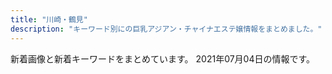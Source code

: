 ```yaml
---
title: "川崎・鶴見"
description: "キーワード別にの巨乳アジアン・チャイナエステ嬢情報をまとめました。"
---
```


新着画像と新着キーワードをまとめています。
2021年07月04日の情報です。

<DmmAffiliateIns />
<KeywordTable
  shops={
    [
    {
        "keywords": {},
        "station": "JR\u9db4\u898b\u99c5\u6771\u53e3",
        "url": "http://good.abnavi.info/",
        "img_links": [],
        "name": "GooD"
    },
    {
        "img_links": [
            "http://deli-esthe.jpn.mn/images/room1.jpg",
            "http://deli-esthe.jpn.mn/photos/sites/66/2020/06/2020062113130967.jpg",
            "http://deli-esthe.jpn.mn/images/room4.png",
            "http://deli-esthe.jpn.mn/images/room2.jpg",
            "http://deli-esthe.jpn.mn/images/sp_tit_therapist.png",
            "http://deli-esthe.jpn.mn/images/sp_tit_new.png",
            "http://deli-esthe.jpn.mn/images/tit_staff01.png",
            "http://deli-esthe.jpn.mn/images/sp_top.jpg",
            "http://deli-esthe.jpn.mn/images/tit_therapist.png",
            "http://deli-esthe.jpn.mn/images/img_tel.png",
            "http://deli-esthe.jpn.mn/photos/sites/66/2021/05/2021052910533749.jpg",
            "http://deli-esthe.jpn.mn/images/tit_staff02.png",
            "http://deli-esthe.jpn.mn/images/room3.jpg",
            "http://deli-esthe.jpn.mn/photos/sites/66/2021/05/2021052910430711.jpg",
            "http://deli-esthe.jpn.mn/images/sp_tit_staff01.png",
            "http://deli-esthe.jpn.mn/photos/sites/66/2021/05/2021052910430612.jpg",
            "http://deli-esthe.jpn.mn/photos/sites/66/2021/05/2021052910482710.jpg",
            "http://deli-esthe.jpn.mn/images/card.jpg",
            "http://deli-esthe.jpn.mn/images/sp_tit_staff02.png",
            "http://deli-esthe.jpn.mn/images/top.jpg",
            "http://deli-esthe.jpn.mn/images/maining.jpg",
            "http://deli-esthe.jpn.mn/photos/sites/66/2021/05/2021052910442895.jpg",
            "http://deli-esthe.jpn.mn/images/tit_new.png"
        ],
        "name": "\u307c\u304f\u306e\u30c7\u30ea\u30a8\u30b9\u30c6",
        "keywords": {
            "E": 4,
            "D": 30,
            "86": 12,
            "87": 22
        },
        "url": "http://deli-esthe.jpn.mn/",
        "station": "JR\u5ddd\u5d0e\u99c5\u6771\u53e3"
    },
    {
        "name": "\u6708\u4e0b\u7f8e\u4eba",
        "img_links": [
            "https://moon-beauty.jp/images/costume/nursegirl01.png",
            "https://moon-beauty.jp/wp/wp-content/uploads/2017/11/1.png",
            "https://moon-beauty.jp/wp/wp-content/uploads/2017/12/3addf91ad6b786b4c3fd2e4322dc1181.jpg",
            "https://moon-beauty.jp/wp/wp-content/uploads/2019/09/1910campaign01-700x327.png",
            "https://moon-beauty.jp/wp/wp-content/uploads/2018/09/mb_front4.png",
            "https://moon-beauty.jp/wp/wp-content/uploads/2020/06/202006campaign-700x327.png",
            "https://moon-beauty.jp/wp/wp-content/uploads/2020/09/rika_info.png",
            "https://moon-beauty.jp/images/staff/izumi23_01.png",
            "https://moon-beauty.jp/images/staff/emi24_2.png",
            "https://moon-beauty.jp/wp/wp-content/uploads/2017/11/mb_shower.png",
            "https://moon-beauty.jp/wp/wp-content/uploads/2020/02/2002sp_campaign-700x327.png",
            "https://moon-beauty.jp/wp/wp-content/uploads/2017/11/484697b90c0612750e1d8c7c971a16f8.jpg",
            "https://moon-beauty.jp/wp/wp-content/uploads/2017/11/play.png",
            "https://moon-beauty.jp/wp/wp-content/uploads/2019/07/1907campaign02-700x327.png",
            "https://moon-beauty.jp/images/costume/cabinattendant02.png",
            "https://moon-beauty.jp/images/staff/hikari23_01.png",
            "https://moon-beauty.jp/wp/wp-content/uploads/2017/12/3addf91ad6b786b4c3fd2e4322dc1181-700x1246.jpg",
            "https://moon-beauty.jp/wp/wp-content/uploads/2019/09/cosplay01.png",
            "https://moon-beauty.jp/wp/wp-content/uploads/2017/11/top01-1-700x459.png",
            "https://moon-beauty.jp/wp/wp-content/uploads/2017/11/top02.png",
            "https://moon-beauty.jp/images/costume/cheergirl02.png",
            "https://moon-beauty.jp/wp/wp-content/uploads/2019/07/1907campaign01-700x327.png",
            "https://moon-beauty.jp/wp/wp-content/uploads/2019/12/xmas2019_2.jpg",
            "https://moon-beauty.jp/wp/wp-content/uploads/2017/11/mb_front.png",
            "https://moon-beauty.jp/wp/wp-content/uploads/2017/11/6a08b9c7e55a068553569af35285dd93-700x1244.jpg",
            "https://moon-beauty.jp/wp/wp-content/uploads/2017/11/3.png",
            "https://moon-beauty.jp/images/staff/ran23_01.png",
            "https://moon-beauty.jp/images/staff/mirai23.png",
            "https://moon-beauty.jp/wp/wp-content/uploads/2019/07/1907campaign01.png",
            "https://moon-beauty.jp/images/costume/cheergirl01.png",
            "https://moon-beauty.jp/images/staff/staff.png",
            "https://moon-beauty.jp/wp/wp-content/uploads/2017/11/6.png",
            "https://moon-beauty.jp/wp/wp-content/uploads/2021/03/202103_100_campaign2.png",
            "https://moon-beauty.jp/wp/wp-content/uploads/2017/12/7e6728877b7be3eba7dacfced12e3481.jpg",
            "https://moon-beauty.jp/wp/wp-content/uploads/2017/11/27e7586ba3689c74b6428ec7dbfe02a6-700x1244.jpg",
            "https://moon-beauty.jp/wp/wp-content/uploads/2019/11/1911campaign01-700x327.png",
            "https://moon-beauty.jp/images/costume/sailorgirl02.png",
            "https://moon-beauty.jp/wp/wp-content/uploads/2017/11/9ac2dcf4d411d36df940a44359d1e597.jpg",
            "https://moon-beauty.jp/wp/wp-content/uploads/2019/07/1907campaign02.png",
            "https://moon-beauty.jp/images/staff/hikari23_02.png",
            "https://moon-beauty.jp/wp/wp-content/uploads/2017/11/6a08b9c7e55a068553569af35285dd93.jpg",
            "https://moon-beauty.jp/wp/wp-content/uploads/2020/06/202006campaign.png",
            "https://moon-beauty.jp/wp/wp-content/uploads/2021/05/estama_log.png",
            "https://moon-beauty.jp/wp/wp-content/uploads/2018/09/mb_road02.png",
            "https://moon-beauty.jp/images/staff/nana25_01.png",
            "https://moon-beauty.jp/images/costume/nursegirl002.png",
            "https://moon-beauty.jp/wp/wp-content/uploads/2019/11/1911campaign01.png",
            "https://moon-beauty.jp/wp/wp-content/uploads/2017/12/3985d5f04f99b7c5a1b4662bcc831575.jpg",
            "https://moon-beauty.jp/images/campaign2017.jpg",
            "https://moon-beauty.jp/wp/wp-content/uploads/2017/12/1d7d7d3df21218cb91cce28ca987dca8.jpg",
            "https://moon-beauty.jp/wp/wp-content/uploads/2017/11/top01-1.png",
            "https://moon-beauty.jp/wp/wp-content/uploads/2017/12/dde33c6f84f42b29abc164fed911749d.jpg",
            "https://moon-beauty.jp/wp/wp-content/uploads/2020/09/costume.png",
            "https://moon-beauty.jp/wp/wp-content/uploads/2017/11/top03.png",
            "https://moon-beauty.jp/images/staff/emi24_1.png",
            "https://moon-beauty.jp/images/costume/sailorgirl01.png",
            "https://moon-beauty.jp/images/staff/rika22_01.png",
            "https://moon-beauty.jp/wp/wp-content/uploads/2020/01/2002campaign-700x327.png",
            "https://moon-beauty.jp/wp/wp-content/uploads/2019/12/xmas2019.jpg",
            "https://moon-beauty.jp/images/costume/cabinattendant01.png",
            "https://moon-beauty.jp/wp/wp-content/uploads/2017/11/4.png",
            "https://moon-beauty.jp/wp/wp-content/uploads/2017/11/campaign1711-700x327.jpg",
            "https://moon-beauty.jp/wp/wp-content/uploads/2020/09/mirai_info.png",
            "https://moon-beauty.jp/wp/wp-content/uploads/2017/12/dde33c6f84f42b29abc164fed911749d-700x1246.jpg",
            "https://moon-beauty.jp/wp/wp-content/uploads/2017/11/27e7586ba3689c74b6428ec7dbfe02a6.jpg",
            "https://moon-beauty.jp/wp/wp-content/uploads/2017/11/5.png",
            "https://moon-beauty.jp/wp/wp-content/uploads/2019/12/xmas2019_2-700x327.jpg",
            "https://moon-beauty.jp/wp/wp-content/uploads/2020/09/nana_info.png",
            "https://moon-beauty.jp/images/staff/momoka22_01.png",
            "https://moon-beauty.jp/images/staff/nana25_02.png",
            "https://moon-beauty.jp/wp/wp-content/uploads/2017/12/1d7d7d3df21218cb91cce28ca987dca8-700x1246.jpg",
            "https://moon-beauty.jp/wp/wp-content/uploads/2019/09/cosplay02.png",
            "https://moon-beauty.jp/wp/wp-content/uploads/2017/12/11e78c1189d1307c1c0528ca01cf193e.jpg",
            "https://moon-beauty.jp/wp/wp-content/uploads/2019/09/1910campaign02-700x327.png",
            "https://moon-beauty.jp/images/staff/rika22_02.png",
            "https://moon-beauty.jp/wp/wp-content/uploads/2017/11/mb_interior01.png",
            "https://moon-beauty.jp/images/staff/eri21_01.png",
            "https://moon-beauty.jp/wp/wp-content/uploads/2017/11/mb_front2.png"
        ],
        "keywords": {
            "C": 28,
            "85": 14,
            "87": 14,
            "D": 35,
            "\u30bb\u30af\u30b7\u30fc": 3,
            "88": 14,
            "89": 7,
            "86": 14
        },
        "url": "https://moon-beauty.jp/",
        "station": "JR\u9db4\u898b\u99c5\u6771\u53e3"
    },
    {
        "keywords": {
            "E": 2,
            "C": 16,
            "D": 4
        },
        "name": "Smile",
        "station": "\u4eac\u6025\u9db4\u898b\u99c5\u6771\u53e3",
        "url": "http://tsurumi-est.xyz/",
        "img_links": [
            "http://tsurumi-est.xyz/images/top.jpg",
            "http://tsurumi-est.xyz/images/int2.jpg",
            "http://tsurumi-est.xyz/images/g2.jpg",
            "http://tsurumi-est.xyz/images/s_staff1.png",
            "http://tsurumi-est.xyz/images/flash2.jpg",
            "http://tsurumi-est.xyz/images/g5.jpg",
            "http://tsurumi-est.xyz/images/g0.jpg",
            "http://momipara.jp/img/link/momi88.jpg",
            "http://cdn.dino-es.com/images/logo/88x31NewDinoEs.png",
            "http://tsurumi-est.xyz/images/flash.jpg",
            "http://tsurumi-est.xyz/images/g3.jpg",
            "http://tsurumi-est.xyz/g0.jpg",
            "http://tsurumi-est.xyz/g2.jpg",
            "http://tsurumi-est.xyz/images/s_staff.png",
            "http://tsurumi-est.xyz/images/mens-esthe1.png",
            "http://tsurumi-est.xyz/images/int1.jpg",
            "http://tsurumi-est.xyz/images/mobile.png",
            "http://tsurumi-est.xyz/g3.jpg",
            "http://tsurumi-est.xyz/images/g1.jpg",
            "http://tsurumi-est.xyz/g1.jpg"
        ]
    },
    {
        "station": "\u4eac\u6025\u9db4\u898b\u99c5\u6771\u53e3",
        "keywords": {
            "85": 57,
            "86": 76,
            "C": 76,
            "D": 188,
            "88": 17,
            "82": 19,
            "87": 133,
            "83": 19,
            "E": 19
        },
        "url": "http://baburin.iest.info/",
        "name": "\u30d0\u30d6\u308a\u3093\u5a18",
        "img_links": [
            "http://baburin.iest.info/photos/sites/2/2019/06/2019062312555740.jpg",
            "http://baburin.iest.info/images/acc.jpg",
            "http://baburin.iest.info/photos/sites/2/2018/09/2018091006542340.jpg",
            "http://baburin.iest.info/images/s_pick.jpg",
            "http://baburin.iest.info/photos/sites/2/2019/12/2019121012234134.jpg",
            "http://baburin.iest.info/images/s_info.jpg",
            "http://baburin.iest.info/images/acc1.jpg",
            "http://baburin.iest.info/photos/sites/2/2018/07/2018072409124390.jpg",
            "http://baburin.iest.info/images/mibile.jpg",
            "http://baburin.iest.info/photos/sites/2/2018/03/1.jpg",
            "http://baburin.iest.info/images/s_staff.jpg",
            "http://baburin.iest.info/images/staff0.jpg",
            "http://baburin.iest.info/photos/sites/2/2018/06/2018062508384319.jpg",
            "http://baburin.iest.info/images/s_face.jpg",
            "http://baburin.iest.info/photos/sites/2/2019/12/2019121112381870.jpg",
            "http://baburin.iest.info/photos/sites/2/2020/10/2020100615314175.jpg",
            "http://baburin.iest.info/photos/sites/2/2018/10/2018103017042054.jpg",
            "http://baburin.iest.info/photos/sites/2/2019/12/2019121012271150.jpg",
            "http://baburin.iest.info/images/s_news.jpg",
            "http://baburin.iest.info/photos/sites/2/2020/02/2020021216314936.jpg",
            "http://baburin.iest.info/images/top.png",
            "http://baburin.iest.info/photos/sites/2/2020/02/2020020617495273.jpg",
            "http://baburin.iest.info/photos/sites/2/2019/12/2019121012290043.jpg",
            "http://baburin.iest.info/photos/sites/2/2018/06/2018063004421199.jpg",
            "http://baburin.iest.info/photos/sites/2/2018/11/2018112214225177.jpg",
            "http://baburin.iest.info/photos/sites/2/2018/12/2018120114132410.jpg"
        ]
    },
    {
        "url": "http://relax-aroma.xyz/",
        "name": "Yumi\u9999 -\u30e6\u30df\u30ab-",
        "keywords": {
            "C": 2,
            "D": 8
        },
        "station": "JR\u9db4\u898b\u99c5\u6771\u53e3",
        "img_links": [
            "http://relax-aroma.xyz/images/sw_home.png",
            "http://relax-aroma.xyz/images/mainvisual_01.jpg",
            "http://relax-aroma.xyz/images/head_therapist.jpg",
            "http://relax-aroma.xyz/images/con02.jpg",
            "http://relax-aroma.xyz/images/trigger.jpg",
            "http://relax-aroma.xyz/images/icon_new.png",
            "http://relax-aroma.xyz/images/mainvisual_01_s.jpg",
            "http://relax-aroma.xyz/images/cg06.jpg",
            "http://relax-aroma.xyz/images/cg03.jpg",
            "http://relax-aroma.xyz/images/head_interior.jpg",
            "http://relax-aroma.xyz/images/con01.jpg",
            "http://relax-aroma.xyz/images/cg01.jpg",
            "http://relax-aroma.xyz/images/cg05.jpg",
            "http://relax-aroma.xyz/images/con03.jpg",
            "http://relax-aroma.xyz/images/sw_tel.png",
            "http://relax-aroma.xyz/images/cg02.jpg"
        ]
    },
    {
        "keywords": {
            "D": 8,
            "87": 2,
            "86": 6,
            "85": 2,
            "E": 2,
            "C": 13
        },
        "img_links": [
            "https://tanoshii.xyz.mn/photos/sites/44/2021/04/2021042710162393.jpg",
            "https://tanoshii.xyz.mn/images/s_link.png",
            "https://tanoshii.xyz.mn/images/top.png",
            "https://tanoshii.xyz.mn/images/news.jpg",
            "https://tanoshii.xyz.mn/images/ntop.png",
            "https://tanoshii.xyz.mn/photos/sites/44/2021/05/2021052503320637.jpg",
            "https://tanoshii.xyz.mn/photos/sites/44/2021/04/2021042710173888.jpg",
            "https://tanoshii.xyz.mn/photos/sites/44/2021/04/2021042710162415.jpg",
            "https://tanoshii.xyz.mn/photos/sites/44/2021/04/2021042710162377.jpg",
            "https://tanoshii.xyz.mn/images/s_staff.png",
            "https://tanoshii.xyz.mn/images/mobile.jpg"
        ],
        "station": "JR\u77e2\u5411\u99c5\u897f\u53e3",
        "url": "https://tanoshii.xyz.mn/",
        "name": "\u697d\u3057\u3044"
    },
    {
        "station": "JR\u9db4\u898b\u99c5\u897f\u53e3",
        "keywords": {
            "86": 8,
            "92": 8,
            "87": 10,
            "89": 6,
            "93": 8,
            "88": 8,
            "D": 24,
            "C": 8,
            "E": 8
        },
        "url": "http://tsurumisakura.este88.com/",
        "img_links": [
            "http://tsurumisakura.este88.com/images/m6.jpg",
            "http://tsurumisakura.este88.com/files/miho1.jpg",
            "http://tsurumisakura.este88.com/images/info.png",
            "http://tsurumisakura.este88.com/files/miyuki1.jpg",
            "http://tsurumisakura.este88.com/images/slider-img001.jpg",
            "http://tsurumisakura.este88.com/images/slider-img002.jpg",
            "http://tsurumisakura.este88.com/files/sayuri1.jpg",
            "http://tsurumisakura.este88.com/files/minami1.jpg",
            "http://tsurumisakura.este88.com/images/m1.jpg",
            "http://tsurumisakura.este88.com/images/m2.jpg",
            "http://tsurumisakura.este88.com/images/b-online.png",
            "http://tsurumisakura.este88.com/images/m3.jpg",
            "http://tsurumisakura.este88.com/images/b-tel.png",
            "http://tsurumisakura.este88.com/images/tel2.png",
            "http://tsurumisakura.este88.com/files/004.jpg",
            "http://tsurumisakura.este88.com/files/hitomi1.jpg",
            "http://tsurumisakura.este88.com/images/m4.jpg"
        ],
        "name": "\u3055\u304f\u3089"
    },
    {
        "station": "JR\u5ddd\u5d0e\u99c5\u6771\u53e3",
        "keywords": {},
        "img_links": [
            "http://www.iyasi-massage.com/images/staff_one/staff_one_01.jpg",
            "http://www.iyasi-massage.com/images/staff/sta_06.jpg",
            "http://www.iyasi-massage.com/images/staff_image/staff_d02.jpg",
            "http://www.iyasi-massage.com/images/top/top_05.jpg",
            "http://www.iyasi-massage.com/images/top/top_02.jpg",
            "http://www.iyasi-massage.com/images/gallery/gallery_103.jpg",
            "http://www.iyasi-massage.com/images/staff_one/staff_one_04.jpg",
            "http://www.iyasi-massage.com/images/staff_one/staff_one_08.png",
            "http://www.iyasi-massage.com/images/staff/sta_07.jpg",
            "http://www.iyasi-massage.com/images/gallery/gallery_01.jpg",
            "http://www.iyasi-massage.com/images/staff/sta_08.jpg",
            "http://www.iyasi-massage.com/images/gallery/gallery_401.jpg",
            "http://www.iyasi-massage.com/images/staff_image/staff_d04.jpg",
            "http://www.iyasi-massage.com/images/system/syatem_301.jpg",
            "http://www.iyasi-massage.com/images/home/index_03.jpg",
            "http://www.iyasi-massage.com/images/gallery/gallery_104.jpg",
            "http://www.iyasi-massage.com/images/staff_image/staff_d03.jpg",
            "http://www.iyasi-massage.com/images/home/index_04.jpg",
            "http://www.iyasi-massage.com/images/staff/sta_0z9.jpg",
            "http://www.iyasi-massage.com/images/top/top_06.jpg",
            "http://www.iyasi-massage.com/images/staff/sta_0z10.jpg",
            "http://www.iyasi-massage.com/images/staff_one/staff_one_07.png",
            "http://www.iyasi-massage.com/images/home/top_qp.jpg",
            "http://www.iyasi-massage.com/images/staff_one/staff_one_03.jpg",
            "http://www.iyasi-massage.com/images/home/index_tel.jpg",
            "http://www.iyasi-massage.com/images/staff/sta_03.jpg",
            "http://www.iyasi-massage.com/images/top/top_08.png",
            "http://www.iyasi-massage.com/images/top/top_01.jpg",
            "http://www.iyasi-massage.com/images/staff_one/staff_one_top.jpg",
            "http://www.iyasi-massage.com/images/staff_image/staff_d01.jpg",
            "http://www.iyasi-massage.com/images/staff/sta_0z2.jpg",
            "http://www.iyasi-massage.com/images/staff/sta_01.jpg",
            "http://www.iyasi-massage.com/images/staff_image/staff_d05.jpg",
            "http://www.iyasi-massage.com/images/gallery/gallery_403.jpg",
            "http://www.iyasi-massage.com/images/staff_image/staff_d06.jpg",
            "http://www.iyasi-massage.com/images/system/syatem_302.jpg",
            "http://www.iyasi-massage.com/images/staff/sta_0z12.jpg",
            "http://www.iyasi-massage.com/images/top/top_03.jpg",
            "http://www.iyasi-massage.com/images/gallery/gallery_404.jpg",
            "http://www.iyasi-massage.com/images/top/top_04.jpg",
            "http://www.iyasi-massage.com/images/staff/sta_04.jpg",
            "http://www.iyasi-massage.com/images/staff/sta_0z6.jpg",
            "http://www.iyasi-massage.com/images/staff/sta_010.jpg",
            "http://www.iyasi-massage.com/images/gallery/gallery_101.jpg",
            "http://www.iyasi-massage.com/images/staff_one/staff_one_02.jpg",
            "http://www.iyasi-massage.com/images/staff/staff_top.jpg",
            "http://www.iyasi-massage.com/images/gallery/gallery_top.jpg",
            "http://www.iyasi-massage.com/images/staff/sta_023.jpg",
            "http://www.iyasi-massage.com/images/staff_one/staff_one_05.jpg",
            "http://www.iyasi-massage.com/images/staff/sta_0z8.jpg",
            "http://www.iyasi-massage.com/images/staff/sta_021.jpg",
            "http://www.iyasi-massage.com/images/gallery/gallery_102.jpg",
            "http://www.iyasi-massage.com/images/gallery/gallery_402.jpg",
            "http://www.iyasi-massage.com/images/home/index_page_top.jpg",
            "http://www.iyasi-massage.com/images/home/QR.png",
            "http://www.iyasi-massage.com/images/home/index_qup.jpg",
            "http://www.iyasi-massage.com/images/system/syatem_303.jpg"
        ],
        "url": "http://www.iyasi-massage.com/",
        "name": "\u6843\u6e90\u90f7"
    },
    {
        "url": "http://iyashi-kaze.oks.bz/",
        "keywords": {},
        "name": "\u7652\u3057\u98a8\uff5e\u3044\u3084\u3057\u304b\u305c\uff5e",
        "station": "JR\u5ddd\u5d0e\u99c5\u6771\u53e3",
        "img_links": []
    },
    {
        "name": "\u5929\u4f7f\u306e\u604b",
        "station": "JR\u9db4\u898b\u99c5\u897f\u53e3",
        "url": "http://h-yousei.xyz/",
        "keywords": {
            "C": 7
        },
        "img_links": [
            "http://h-yousei.xyz/images/tit-new.png",
            "http://h-yousei.xyz/images/g3.jpg",
            "http://h-yousei.xyz/images/top1.jpg",
            "http://h-yousei.xyz/images/top.png",
            "http://h-yousei.xyz/images/r1.jpg",
            "http://h-yousei.xyz/images/b1.jpg",
            "http://h-yousei.xyz/images/g2.jpg",
            "http://h-yousei.xyz/images/r4.jpg",
            "http://h-yousei.xyz/images/mobile.png",
            "http://h-yousei.xyz/images/tite-staff.png",
            "http://h-yousei.xyz/images/r2.jpg",
            "http://h-yousei.xyz/images/g1.jpg",
            "http://h-yousei.xyz/images/r3.jpg",
            "http://h-yousei.xyz/images/b2.jpg",
            "http://h-yousei.xyz/images/g0.jpg",
            "http://h-yousei.xyz/images/tite_staff.png",
            "http://h-yousei.xyz/images/tit-newface.png"
        ]
    },
    {
        "url": "http://es-china.info/",
        "station": "JR\u5ddd\u5d0e\u99c5\u6771\u53e3",
        "img_links": [
            "http://es-china.info/images/s_pickup.png",
            "http://es-china.info/images/s_staff.png",
            "http://es-china.info/staff/emi2.jpg",
            "http://es-china.info/staff/ran2.jpg",
            "http://es-china.info/staff/sayuri2.jpg",
            "http://es-china.info/staff/sayuri1.jpg",
            "http://es-china.info/images/mobile.jpg",
            "http://es-china.info/images/s_newface.png",
            "http://es-china.info/staff/ai1.jpg",
            "http://es-china.info/images/room2.jpg",
            "http://es-china.info/images/r3.jpg",
            "http://es-china.info/images/room1.jpg",
            "http://es-china.info/staff/risa1.jpg",
            "http://es-china.info/images/no1.png",
            "http://es-china.info/staff/sasa1.jpg",
            "http://es-china.info/images/room3.jpg",
            "http://es-china.info/images/line.png",
            "http://es-china.info/images/room4.jpg",
            "http://es-china.info/staff/sayuri3.jpg",
            "http://es-china.info/images/s_zysx.png",
            "http://es-china.info/images/s_ranking.png",
            "http://es-china.info/staff/risa2.jpg",
            "http://es-china.info/images/s_news.png",
            "http://es-china.info/staff/ran1.jpg",
            "http://es-china.info/staff/sasa2.jpg",
            "http://es-china.info/staff/ai2.jpg",
            "http://es-china.info/staff/emi1.jpg"
        ],
        "name": "\u7652\u5065\u697d",
        "keywords": {
            "C": 13
        }
    },
    {
        "keywords": {
            "\u80f8": 2,
            "\u30bb\u30af\u30b7\u30fc": 2,
            "G": 4
        },
        "url": "http://www.fukuen.in/",
        "img_links": [
            "http://www.fukuen.in/img/girl/list/slist48970948df1b5f673ddccf8bdc1c27ca3.jpg",
            "http://www.fukuen.in/img/material/akasuri6rev1.jpg",
            "http://www.fukuen.in/img/girl/extra/riri_20210607_2.jpg",
            "http://www.fukuen.in/img/girl/main/smain736910286ab0a44682bfc6f093f287b998.jpg",
            "http://www.fukuen.in/img/material/sentai6rev1.jpg",
            "http://www.fukuen.in/img/girl/main/smain115a604c7246ee7ef21ea1371bf0f8ae541.jpg",
            "http://www.fukuen.in/img/girl/list/swest8fbaefba79306aed7d52f3369481c4f79.jpg",
            "http://www.fukuen.in/img/material/akasuri3.jpg",
            "http://www.fukuen.in/img/girl/main/smain711ab20435a050b6117e25de016c851a5e.jpg",
            "http://www.fukuen.in/img/girl/main/smain8415e8cbb1c49eb7c8caa026cbfa4e5e53.jpg",
            "http://www.fukuen.in/img/girl/list/slist1154c6465b3e80f1950af663ae9de86840.jpg",
            "http://www.fukuen.in/img/material/akasuri4.jpg",
            "http://www.fukuen.in/img/girl/main/smain513f8bf8e4517330b71f7b182328a05400.jpg",
            "http://www.fukuen.in/img/girl/main/smain1739a0bb7126fb76055ba03269b5d845204.jpg",
            "http://www.fukuen.in/img/girl/main/smain141e48573960397dac752f153b86f52127e.jpg",
            "http://www.fukuen.in/img/girl/list/swest1768dbbfdf9b8041399246bb7ae21124f0.jpg",
            "http://www.fukuen.in/img/girl/extra/riri_20210607_1.jpg",
            "http://www.fukuen.in/img/girl/main/smain52fb1c032274e28d599eed619e1bedc3e4.jpg",
            "http://www.fukuen.in/img/girl/main/smain14440463708cafed5ed2857e0fb652102bb.jpg",
            "http://www.fukuen.in/img/girl/extra/risa_20200923_2.jpg",
            "http://www.fukuen.in/img/girl/list/slist13198a095a589d6e99c04b29b48a066f60.jpg",
            "http://www.fukuen.in/img/material/akasuri2rev1.jpg",
            "http://www.fukuen.in/img/girl/list/slist1768dbbfdf9b8041399246bb7ae21124f0.jpg",
            "http://www.fukuen.in/img/girl/list/swest5751a73c1d67d106b755f2a10f214b1fb.jpg",
            "http://www.fukuen.in/img/girl/list/slist162e6c2df06bb88ecc8206bde612ab9625.jpg",
            "http://www.fukuen.in/img/girl/main/smain23a5f5188f9c41ddb221fc0bead2a8556b.jpg",
            "http://www.fukuen.in/img/girl/main/smain135ec1dcb677e5be350bb150449f6c30de9.jpg",
            "http://www.fukuen.in/img/girl/extra/ai_20200914_4.jpg",
            "http://www.fukuen.in/img/camp/20210501.png",
            "http://www.fukuen.in/img/girl/extra/yuki_20210310_2.jpg",
            "http://www.fukuen.in/img/girl/main/smain1622e39562f0230b9b51859f7d67c9ba3fc.jpg",
            "http://www.fukuen.in/img/girl/main/smain721ab20435a050b6117e25de016c851a5e.jpg",
            "http://www.fukuen.in/img/girl/main/smain1642e39562f0230b9b51859f7d67c9ba3fc.jpg",
            "http://www.fukuen.in/img/material/sentai1.jpg",
            "http://www.fukuen.in/img/girl/main/smain15218ef4be37dd1bb9ff85c2afa5d75a51b.jpg",
            "http://www.fukuen.in/img/girl/main/smain82429f69a5e0facf26b5c596ab5374c79a.jpg",
            "http://www.fukuen.in/img/girl/list/swest156b2c0b72e6f061c42ebccbc63e13d7c5.jpg",
            "http://www.fukuen.in/img/girl/main/smain1729a0bb7126fb76055ba03269b5d845204.jpg",
            "http://www.fukuen.in/img/girl/pickup/pickup20210316232813.jpg",
            "http://www.fukuen.in/img/girl/extra/risa_20200923_5.jpg",
            "http://www.fukuen.in/img/girl/main/smain12372fb92a183b52eed6697b1dc18d650f.jpg",
            "http://www.fukuen.in/img/girl/list/slist8fbaefba79306aed7d52f3369481c4f79.jpg",
            "http://www.fukuen.in/img/girl/extra/riri_20210607_3.jpg",
            "http://www.fukuen.in/img/girl/main/smain132ec1dcb677e5be350bb150449f6c30de9.jpg",
            "http://www.fukuen.in/img/news/news20210611_kaoru.jpg",
            "http://www.fukuen.in/img/girl/extra/yuki_20210310_5.jpg",
            "http://www.fukuen.in/img/girl/extra/haruka_20210313_3.jpg",
            "http://www.fukuen.in/img/girl/list/swest72b8648aae56da25b7c7573dc007cc2de.jpg",
            "http://www.fukuen.in/img/girl/extra/risa_20200923_1.jpg",
            "http://www.fukuen.in/img/girl/main/smain1435a475e5294d8872e2908b6e44ff2fd28.jpg",
            "http://www.fukuen.in/img/girl/extra/riri_20210607_6.jpg",
            "http://www.fukuen.in/img/girl/pickup/pickup20210608103919.jpg",
            "http://www.fukuen.in/img/girl/list/swest1154c6465b3e80f1950af663ae9de86840.jpg",
            "http://www.fukuen.in/img/news/news20210611_riri.jpg",
            "http://www.fukuen.in/img/girl/pickup/pickup20210611102305.jpg",
            "http://www.fukuen.in/img/material/oil3.jpg",
            "http://www.fukuen.in/img/girl/main/smain16596f3ae3a738e965bce7cf30f028138bf.jpg",
            "http://www.fukuen.in/img/material/oil4.jpg",
            "http://www.fukuen.in/img/camp/20210405_spring.png",
            "http://www.fukuen.in/img/girl/extra/ai_20200914_3.jpg",
            "http://www.fukuen.in/img/girl/extra/hotaru200809_4min75.jpg",
            "http://www.fukuen.in/img/girl/pickup/pickup20210316230958.jpg",
            "http://www.fukuen.in/img/girl/list/slist21d95f10417cbe687c362ac86a6caaf51.jpg",
            "http://www.fukuen.in/img/girl/main/smain1632e39562f0230b9b51859f7d67c9ba3fc.jpg",
            "http://www.fukuen.in/img/girl/list/slist156b2c0b72e6f061c42ebccbc63e13d7c5.jpg",
            "http://www.fukuen.in/img/girl/extra/hotaru200809_3min75.jpg",
            "http://www.fukuen.in/img/girl/main/smain1425a475e5294d8872e2908b6e44ff2fd28.jpg",
            "http://www.fukuen.in/img/girl/main/smain41f486b583999cfcec7913d7843c608159.jpg",
            "http://www.fukuen.in/img/girl/main/smain15118ef4be37dd1bb9ff85c2afa5d75a51b.jpg",
            "http://www.fukuen.in/img/material/akasuri1.jpg",
            "http://www.fukuen.in/img/girl/main/smain1749a0bb7126fb76055ba03269b5d845204.jpg",
            "http://www.fukuen.in/img/material/akasuri5rev1.jpg",
            "http://www.fukuen.in/img/girl/main/smain435ef08e32ca6d2936eee599647ef1be42.jpg",
            "http://www.fukuen.in/img/girl/list/swest4f486b583999cfcec7913d7843c608159.jpg",
            "http://www.fukuen.in/img/girl/main/smain134ec1dcb677e5be350bb150449f6c30de9.jpg",
            "http://www.fukuen.in/img/girl/extra/ai_20200914_2.jpg",
            "http://www.fukuen.in/img/camp/20200610_shinki.jpg",
            "http://www.fukuen.in/img/girl/extra/yuki_20210310_6.jpg",
            "http://www.fukuen.in/img/girl/extra/yuki_20210310_3.jpg",
            "http://www.fukuen.in/img/girl/extra/ai_20200914_1.jpg",
            "http://www.fukuen.in/img/girl/extra/haruka_20210313_1.jpg",
            "http://www.fukuen.in/img/girl/extra/risa_20200923_3.jpg",
            "http://www.fukuen.in/img/material/shiatsu2.jpg",
            "http://www.fukuen.in/img/girl/main/smain81429f69a5e0facf26b5c596ab5374c79a.jpg",
            "http://www.fukuen.in/img/material/image_auth.png",
            "http://www.fukuen.in/img/material/sentai3.jpg",
            "http://www.fukuen.in/img/girl/list/slist14e48573960397dac752f153b86f52127e.jpg",
            "http://www.fukuen.in/img/material/shiatsu3.jpg",
            "http://www.fukuen.in/img/girl/extra/haruka_20210313_4.jpg",
            "http://www.fukuen.in/img/material/arrow_prev.png",
            "http://www.fukuen.in/img/girl/list/swest16ccde286216ee7496f9b79d0ccb1211b0.jpg",
            "http://www.fukuen.in/img/material/sentai4.jpg",
            "http://www.fukuen.in/img/girl/main/smain11372fb92a183b52eed6697b1dc18d650f.jpg",
            "http://www.fukuen.in/img/material/oil2.jpg",
            "http://www.fukuen.in/img/girl/main/smain53fb1c032274e28d599eed619e1bedc3e4.jpg",
            "http://www.fukuen.in/img/material/oil1.jpg",
            "http://www.fukuen.in/img/girl/list/swest145a475e5294d8872e2908b6e44ff2fd28.jpg",
            "http://www.fukuen.in/img/girl/extra/yuki_20210310_1.jpg",
            "http://www.fukuen.in/img/girl/main/smain112a604c7246ee7ef21ea1371bf0f8ae541.jpg",
            "http://www.fukuen.in/img/girl/main/smain11154c6465b3e80f1950af663ae9de86840.jpg",
            "http://www.fukuen.in/img/girl/main/smain425ef08e32ca6d2936eee599647ef1be42.jpg",
            "http://www.fukuen.in/img/material/shiatsu1.jpg",
            "http://www.fukuen.in/img/camp/20210621_rainy.png",
            "http://www.fukuen.in/img/girl/main/smain114a604c7246ee7ef21ea1371bf0f8ae541.jpg",
            "http://www.fukuen.in/img/girl/extra/risa_20200923_4.jpg",
            "http://www.fukuen.in/img/girl/list/swest11a00cec64c1902f8f81d6458bd81ecc3.jpg",
            "http://www.fukuen.in/img/material/oil6.jpg",
            "http://www.fukuen.in/img/girl/extra/hotaru200809_1min75.jpg",
            "http://www.fukuen.in/img/material/shiatsu4rev1.jpg",
            "http://www.fukuen.in/img/girl/main/smain21a5f5188f9c41ddb221fc0bead2a8556b.jpg",
            "http://www.fukuen.in/img/girl/main/smain746910286ab0a44682bfc6f093f287b998.jpg",
            "http://www.fukuen.in/img/girl/list/slist7a7cd4a2a61a08aea05c874262bd2983c.jpg",
            "http://www.fukuen.in/img/girl/main/smain13372fb92a183b52eed6697b1dc18d650f.jpg",
            "http://www.fukuen.in/img/material/shiatsu5rev1.jpg",
            "http://www.fukuen.in/img/girl/list/swest25902fb05705d4f4dcd3bb55fc78d46ee.jpg",
            "http://www.fukuen.in/img/material/sentai5rev1.jpg",
            "http://www.fukuen.in/img/girl/extra/haruka_20210313_2.jpg",
            "http://www.fukuen.in/img/girl/main/smain83429f69a5e0facf26b5c596ab5374c79a.jpg",
            "http://www.fukuen.in/img/girl/list/slist11a00cec64c1902f8f81d6458bd81ecc3.jpg",
            "http://www.fukuen.in/img/girl/main/smain22a5f5188f9c41ddb221fc0bead2a8556b.jpg",
            "http://www.fukuen.in/img/girl/main/smain113a604c7246ee7ef21ea1371bf0f8ae541.jpg",
            "http://www.fukuen.in/img/girl/extra/haruka_20210313_5.jpg",
            "http://www.fukuen.in/img/girl/pickup/pickup20210316234129.jpg",
            "http://www.fukuen.in/img/girl/main/smain133ec1dcb677e5be350bb150449f6c30de9.jpg",
            "http://www.fukuen.in/img/material/front.jpg",
            "http://www.fukuen.in/img/girl/list/swest13a9012a45cd10e4bbf815bf1cd1dfb50a.jpg",
            "http://www.fukuen.in/img/girl/extra/riri_20210607_5.jpg",
            "http://www.fukuen.in/img/material/oil5.jpg",
            "http://www.fukuen.in/img/girl/list/slist5751a73c1d67d106b755f2a10f214b1fb.jpg",
            "http://www.fukuen.in/img/material/arrow_next.png",
            "http://www.fukuen.in/img/girl/extra/yuki_20210310_7.jpg",
            "http://www.fukuen.in/img/material/bath.jpg",
            "http://www.fukuen.in/img/girl/main/smain17168dbbfdf9b8041399246bb7ae21124f0.jpg",
            "http://www.fukuen.in/img/girl/main/smain14540463708cafed5ed2857e0fb652102bb.jpg",
            "http://www.fukuen.in/img/girl/extra/hotaru200809_2min75.jpg",
            "http://www.fukuen.in/img/girl/main/smain1759a0bb7126fb76055ba03269b5d845204.jpg",
            "http://www.fukuen.in/img/girl/main/smain161ccde286216ee7496f9b79d0ccb1211b0.jpg",
            "http://www.fukuen.in/img/material/sentai2.jpg",
            "http://www.fukuen.in/img/material/shiatsu6.jpg",
            "http://www.fukuen.in/img/girl/extra/riri_20210607_4.jpg",
            "http://www.fukuen.in/img/girl/main/smain15318ef4be37dd1bb9ff85c2afa5d75a51b.jpg",
            "http://www.fukuen.in/img/girl/extra/yuki_20210310_4.jpg",
            "http://www.fukuen.in/img/girl/main/smain131a9012a45cd10e4bbf815bf1cd1dfb50a.jpg"
        ],
        "name": "\u798f\u7e01\u30fbFUKUEN",
        "station": "JR\u9db4\u898b\u99c5\u6771\u53e3"
    },
    {
        "url": "https://www.pal-spa.com/",
        "img_links": [
            "https://www.pal-spa.com/img/blog/palspa_blog_20200803_ai7.jpg",
            "https://www.pal-spa.com/img/blog/palspa_blog_20191201_aica6.jpg",
            "https://www.pal-spa.com/img/blog/postimage20191205024522.jpg",
            "https://www.pal-spa.com/img/girl/main/smain211a4782a043e7ca29f58aba8d6552a2d6e.jpg",
            "https://www.pal-spa.com/img/girl/list/slist32552450a07c5e6fcf616569ce56276f28.jpg",
            "https://www.pal-spa.com/img/blog/postimage20190823184018.jpg",
            "https://www.pal-spa.com/img/girl/main/smain254b45d339d6509c6b7779e499e2a9b6ba6.jpg",
            "https://www.pal-spa.com/img/blog/palspa_blog_20200316_aya11.jpg",
            "https://www.pal-spa.com/img/girl/main/smain2934975d1e88a92635112090a18fddfe496.jpg",
            "https://www.pal-spa.com/img/blog/palspa_blog_20210120_haruka1.jpg",
            "https://www.pal-spa.com/img/girl/main/smain3525044e0e79b6d94578c6c78296fb853e4.jpg",
            "https://www.pal-spa.com/img/girl/main/smain2352be10adc295a0fc3adfdb5b77838c4a7.jpg",
            "https://www.pal-spa.com/img/blog/postimage20200316071533.jpg",
            "https://www.pal-spa.com/img/girl/main/smain314f04254ecea9c57f49748c46b01a7664c.jpg",
            "https://www.pal-spa.com/img/girl/main/smain371eb53412252fd3f47bcd6a4f2e0027ddb.jpg",
            "https://www.pal-spa.com/img/blog/palspa_blog_20191201_yui5.jpg",
            "https://www.pal-spa.com/img/girl/list/sface34fb1e5b054a6796aafb6d24f36ac90950.jpg",
            "https://www.pal-spa.com/img/girl/list/slist34fb1e5b054a6796aafb6d24f36ac90950.jpg",
            "https://www.pal-spa.com/img/blog/palspa_blog_20200803_ai6.jpg",
            "https://www.pal-spa.com/img/girl/pickup/pickup20200923134207.jpg",
            "https://www.pal-spa.com/img/material/noimg_b.jpg",
            "https://www.pal-spa.com/img/blog/postimage20190615060904.jpg",
            "https://www.pal-spa.com/img/girl/list/slist2384c844601b0fd2f7aabfe4a5a12163b7.jpg",
            "https://www.pal-spa.com/img/girl/main/smain2332be10adc295a0fc3adfdb5b77838c4a7.jpg",
            "https://www.pal-spa.com/img/girl/main/smain3448922ce8484534d2b75a91ab7a300e6de.jpg",
            "https://www.pal-spa.com/img/blog/palspa_blog_20200316_aya7.jpg",
            "https://www.pal-spa.com/img/girl/list/sface41179e3d7fbd9c1dd52f6aa2a671ce0bd.jpg",
            "https://www.pal-spa.com/img/blog/palspa_blog_20191204_erica7.jpg",
            "https://www.pal-spa.com/img/blog/postimage20191201160113.jpg",
            "https://www.pal-spa.com/img/girl/pickup/pickup20200822150116.jpg",
            "https://www.pal-spa.com/img/blog/palspa_blog_20210419_yuki3.jpg",
            "https://www.pal-spa.com/img/blog/palspa_blog_20191204_izumi2.jpg",
            "https://www.pal-spa.com/img/girl/main/smain251b45d339d6509c6b7779e499e2a9b6ba6.jpg",
            "https://www.pal-spa.com/img/girl/list/swest34fb1e5b054a6796aafb6d24f36ac90950.jpg",
            "https://www.pal-spa.com/img/blog/palspa_blog_20191201_aica1.jpg",
            "https://www.pal-spa.com/img/girl/list/slist2803b6e28547718e5f6d36e0d1c631fbcd.jpg",
            "https://www.pal-spa.com/img/blog/palspa_blog_20200316_aya1.jpg",
            "https://www.pal-spa.com/img/blog/palspa_blog_20200316_aya8.jpg",
            "https://www.pal-spa.com/img/blog/palspa_blog_20191204_erica2.jpg",
            "https://www.pal-spa.com/img/girl/main/smain3813d8a17795b45ffa212868fa94b2d1f10.jpg",
            "https://www.pal-spa.com/img/blog/palspa_blog_20210419_yuki8.jpg",
            "https://www.pal-spa.com/img/blog/palspa_blog_20200803_ai5.jpg",
            "https://www.pal-spa.com/img/girl/main/smain373eb53412252fd3f47bcd6a4f2e0027ddb.jpg",
            "https://www.pal-spa.com/img/blog/palspa_blog_20191204_izumi7.jpg",
            "https://www.pal-spa.com/img/blog/palspa_blog_20200803_ai8.jpg",
            "https://www.pal-spa.com/img/blog/palspa_blog_20191201_yui7.jpg",
            "https://www.pal-spa.com/img/blog/palspa_blog_20191201_aica4.jpg",
            "https://www.pal-spa.com/img/girl/main/smain3438922ce8484534d2b75a91ab7a300e6de.jpg",
            "https://www.pal-spa.com/img/girl/list/slist21c8c7f499c3f4da854e401c53978a3677.jpg",
            "https://www.pal-spa.com/img/girl/main/smain3849b036efd9f2fafe7937797f8e525bc87.jpg",
            "https://www.pal-spa.com/img/girl/list/sface21a4782a043e7ca29f58aba8d6552a2d6e.jpg",
            "https://www.pal-spa.com/img/girl/main/smain354497d0fc321a60342a97907dcf15eddb4.jpg",
            "https://www.pal-spa.com/img/blog/palspa_blog_20191204_izumi6.jpg",
            "https://www.pal-spa.com/img/blog/palspa_blog_20200316_aya5.jpg",
            "https://www.pal-spa.com/img/girl/main/smain374cab2c1fda697e3b05677cf608a517810.jpg",
            "https://www.pal-spa.com/img/girl/main/smain313cf1a94bbeb47fd61d9c8a0ac5715f220.jpg",
            "https://www.pal-spa.com/img/blog/palspa_blog_20191201_aica7.jpg",
            "https://www.pal-spa.com/img/girl/list/swest21a4782a043e7ca29f58aba8d6552a2d6e.jpg",
            "https://www.pal-spa.com/img/girl/main/smain2322be10adc295a0fc3adfdb5b77838c4a7.jpg",
            "https://www.pal-spa.com/img/girl/main/smain3458922ce8484534d2b75a91ab7a300e6de.jpg",
            "https://www.pal-spa.com/img/blog/palspa_blog_20210419_yuki1.jpg",
            "https://www.pal-spa.com/img/girl/main/smain2944975d1e88a92635112090a18fddfe496.jpg",
            "https://www.pal-spa.com/img/girl/main/smain372eb53412252fd3f47bcd6a4f2e0027ddb.jpg",
            "https://www.pal-spa.com/img/girl/main/smain283aa054b0383cc218664f07c55c4e1d3f0.jpg",
            "https://www.pal-spa.com/img/blog/palspa_blog_20200316_aya9.jpg",
            "https://www.pal-spa.com/img/material/noimg_f.jpg",
            "https://www.pal-spa.com/img/girl/list/slist256b08026e0fe59c124751f4ba2dce9484.jpg",
            "https://www.pal-spa.com/img/girl/list/swest24254584407bed049e349a41c5443a4345.jpg",
            "https://www.pal-spa.com/img/girl/main/smain311813891f0a4f13a5dcec2552f803dff41.jpg",
            "https://www.pal-spa.com/img/girl/list/swest3864670640450dd7522ca7f0fecbd2b765.jpg",
            "https://www.pal-spa.com/img/blog/palspa_blog_20210419_yuki5.jpg",
            "https://www.pal-spa.com/img/girl/pickup/pickup20200104064211.jpg",
            "https://www.pal-spa.com/img/blog/palspa_blog_20210419_yuki2.jpg",
            "https://www.pal-spa.com/img/girl/main/smain241254584407bed049e349a41c5443a4345.jpg",
            "https://www.pal-spa.com/img/girl/list/sface35c7e2ebf50e97c57692dbfd94cccf9ddb.jpg",
            "https://www.pal-spa.com/img/girl/list/swest31f19f00dae05be97f6dce6cb5dbe8eec8.jpg",
            "https://www.pal-spa.com/img/blog/postimage20191201161433.jpg",
            "https://www.pal-spa.com/img/girl/list/slist24940766e3a46af57756429b6407dea11e.jpg",
            "https://www.pal-spa.com/img/blog/palspa_blog_20200316_aya4.jpg",
            "https://www.pal-spa.com/img/girl/list/sface2815022380c60cdc7043c4ec074cee02f5.jpg",
            "https://www.pal-spa.com/img/girl/main/smain321552450a07c5e6fcf616569ce56276f28.jpg",
            "https://www.pal-spa.com/img/girl/pickup/pickup20210513160105.jpg",
            "https://www.pal-spa.com/img/girl/main/smain2342be10adc295a0fc3adfdb5b77838c4a7.jpg",
            "https://www.pal-spa.com/img/blog/palspa_blog_20191201_aica3.jpg",
            "https://www.pal-spa.com/img/girl/main/smain284aa054b0383cc218664f07c55c4e1d3f0.jpg",
            "https://www.pal-spa.com/img/girl/main/smain3859b036efd9f2fafe7937797f8e525bc87.jpg",
            "https://www.pal-spa.com/img/girl/list/slist9224bead323710d8ed7f0640125518c54.jpg",
            "https://www.pal-spa.com/img/blog/postimage20191205024146.jpg",
            "https://www.pal-spa.com/img/material/massage_siatu1.jpg",
            "https://www.pal-spa.com/img/blog/palspa_blog_20191201_yui2.jpg",
            "https://www.pal-spa.com/img/girl/pickup/pickup20200730025343.jpg",
            "https://www.pal-spa.com/img/girl/main/smain351f2458e832a4198c757c4a20f24e7b77f.jpg",
            "https://www.pal-spa.com/img/girl/list/swest95fea8ce189d2417d922eb9079627b3ac.jpg",
            "https://www.pal-spa.com/img/girl/main/smain32244cc176e6519c5cfcaa30cdb6b3d4ae6.jpg",
            "https://www.pal-spa.com/img/material/massage_siatu2.jpg",
            "https://www.pal-spa.com/img/girl/main/smain28209dcea86d45d39c34084233d3f05abd3.jpg",
            "https://www.pal-spa.com/img/girl/main/smain92489e4bc2f68cb6c1df5f2c0780e53ef2.jpg",
            "https://www.pal-spa.com/img/blog/palspa_blog_20191201_yui4.jpg",
            "https://www.pal-spa.com/img/blog/palspa_blog_20200803_ai1.jpg",
            "https://www.pal-spa.com/img/girl/main/smain29126f46703ae5614cc6531d2d744ef64cb.jpg",
            "https://www.pal-spa.com/img/blog/palspa_blog_20200803_ai4.jpg",
            "https://www.pal-spa.com/img/blog/postimage20191201162035.jpg",
            "https://www.pal-spa.com/img/girl/list/sface2934a16061b4519bc353f475021810bbc2.jpg",
            "https://www.pal-spa.com/img/material/noimg_m.jpg",
            "https://www.pal-spa.com/img/girl/main/smain341fb1e5b054a6796aafb6d24f36ac90950.jpg",
            "https://www.pal-spa.com/img/blog/palspa_blog_20210120_haruka4.jpg",
            "https://www.pal-spa.com/img/girl/main/smain411179e3d7fbd9c1dd52f6aa2a671ce0bd.jpg",
            "https://www.pal-spa.com/img/girl/list/swest2815022380c60cdc7043c4ec074cee02f5.jpg",
            "https://www.pal-spa.com/img/girl/main/smain2312be10adc295a0fc3adfdb5b77838c4a7.jpg",
            "https://www.pal-spa.com/img/girl/main/smain255b45d339d6509c6b7779e499e2a9b6ba6.jpg",
            "https://www.pal-spa.com/img/girl/list/slist29b91c9bcc8e157811f43836e0e81c7a7e.jpg",
            "https://www.pal-spa.com/img/girl/main/smain95ef1bf25458f90407a4281129029fee02.jpg",
            "https://www.pal-spa.com/img/girl/main/smain94ef1bf25458f90407a4281129029fee02.jpg",
            "https://www.pal-spa.com/img/girl/pickup/pickup20210626003147.jpg",
            "https://www.pal-spa.com/img/blog/palspa_blog_20200803_ai3.jpg",
            "https://www.pal-spa.com/img/girl/main/smain242efb09e433a238cc9c94272805945bf96.jpg",
            "https://www.pal-spa.com/img/girl/pickup/pickup20210315213817.jpg",
            "https://www.pal-spa.com/img/girl/list/sface9b20525be57ec14c2cab254b7f38bd4df.jpg",
            "https://www.pal-spa.com/img/blog/palspa_blog_20191201_aica5.jpg",
            "https://www.pal-spa.com/img/material/noimg_west.jpg",
            "https://www.pal-spa.com/img/girl/main/smain375cab2c1fda697e3b05677cf608a517810.jpg",
            "https://www.pal-spa.com/img/girl/main/smain424a6d03832c91a865b6562a3dc842e51a.jpg",
            "https://www.pal-spa.com/img/girl/list/swest374e0d15dd2f781c76365f64c8cfd8955c.jpg",
            "https://www.pal-spa.com/img/blog/palspa_blog_20191201_yui1.jpg",
            "https://www.pal-spa.com/img/girl/main/smain215a4782a043e7ca29f58aba8d6552a2d6e.jpg",
            "https://www.pal-spa.com/img/blog/postimage20200805131611.jpg",
            "https://www.pal-spa.com/img/girl/main/smain32544cc176e6519c5cfcaa30cdb6b3d4ae6.jpg",
            "https://www.pal-spa.com/img/blog/palspa_blog_20191201_yui3.jpg",
            "https://www.pal-spa.com/img/blog/palspa_blog_20200316_aya10.jpg",
            "https://www.pal-spa.com/img/blog/palspa_blog_20191204_erica1.jpg",
            "https://www.pal-spa.com/img/girl/main/smain43f417400ac5884575399559541bcf4c17.jpg",
            "https://www.pal-spa.com/img/girl/main/smain295c66d8a8ea77ad563b7a5d4d245be38c5.jpg",
            "https://www.pal-spa.com/img/material/massage_siatu3.jpg",
            "https://www.pal-spa.com/img/girl/main/smain3535044e0e79b6d94578c6c78296fb853e4.jpg",
            "https://www.pal-spa.com/img/blog/palspa_blog_20210419_yuki7.jpg",
            "https://www.pal-spa.com/img/girl/main/smain312cf1a94bbeb47fd61d9c8a0ac5715f220.jpg",
            "https://www.pal-spa.com/img/blog/postimage20191201160850.jpg",
            "https://www.pal-spa.com/img/blog/palspa_blog_20210419_yuki4.jpg",
            "https://www.pal-spa.com/img/blog/postimage20190909035711.jpg",
            "https://www.pal-spa.com/img/girl/list/swest35285c827d9511f0950a18b392ca14bbe6.jpg",
            "https://www.pal-spa.com/img/blog/palspa_blog_20191204_erica6.jpg",
            "https://www.pal-spa.com/img/girl/list/slist37ffa7eddb5ff5f31871a45422cbecac1d.jpg",
            "https://www.pal-spa.com/img/girl/list/swest32552450a07c5e6fcf616569ce56276f28.jpg",
            "https://www.pal-spa.com/img/blog/palspa_blog_20210120_haruka6.jpg",
            "https://www.pal-spa.com/img/camp/20210513_newface.jpg",
            "https://www.pal-spa.com/img/blog/postimage20210419052730.jpg",
            "https://www.pal-spa.com/img/blog/palspa_blog_20191201_yui6.jpg",
            "https://www.pal-spa.com/img/blog/palspa_blog_20200316_aya6.jpg",
            "https://www.pal-spa.com/img/blog/palspa_blog_20191204_izumi5.jpg",
            "https://www.pal-spa.com/img/girl/list/slist35f2458e832a4198c757c4a20f24e7b77f.jpg",
            "https://www.pal-spa.com/img/blog/postimage20200112225143.jpg",
            "https://www.pal-spa.com/img/girl/main/smain212a4782a043e7ca29f58aba8d6552a2d6e.jpg",
            "https://www.pal-spa.com/img/blog/palspa_blog_20200316_aya2.jpg",
            "https://www.pal-spa.com/img/girl/main/smain315f04254ecea9c57f49748c46b01a7664c.jpg",
            "https://www.pal-spa.com/img/blog/palspa_blog_20210419_yuki6.jpg",
            "https://www.pal-spa.com/img/girl/list/slist383d8a17795b45ffa212868fa94b2d1f10.jpg",
            "https://www.pal-spa.com/img/blog/palspa_blog_20210120_haruka3.jpg",
            "https://www.pal-spa.com/img/girl/main/smain214a4782a043e7ca29f58aba8d6552a2d6e.jpg",
            "https://www.pal-spa.com/img/girl/main/smain32444cc176e6519c5cfcaa30cdb6b3d4ae6.jpg",
            "https://www.pal-spa.com/img/blog/palspa_blog_20191204_izumi1.jpg",
            "https://www.pal-spa.com/img/girl/main/smain285aa054b0383cc218664f07c55c4e1d3f0.jpg",
            "https://www.pal-spa.com/img/girl/list/sface24254584407bed049e349a41c5443a4345.jpg",
            "https://www.pal-spa.com/img/blog/palspa_blog_20210120_haruka5.jpg",
            "https://www.pal-spa.com/img/blog/postimage20210128110639.jpg",
            "https://www.pal-spa.com/img/girl/main/smain44b39a706bac6618b1571f7fdf4631427d.jpg",
            "https://www.pal-spa.com/img/girl/main/smain32344cc176e6519c5cfcaa30cdb6b3d4ae6.jpg",
            "https://www.pal-spa.com/img/girl/main/smain382f6aad99e367682c5ac15910ba1d79dba.jpg",
            "https://www.pal-spa.com/img/girl/main/smain2924975d1e88a92635112090a18fddfe496.jpg",
            "https://www.pal-spa.com/img/girl/list/sface259a92ee295305fdbc6e4cd5a68dad5216.jpg",
            "https://www.pal-spa.com/img/girl/main/smain355497d0fc321a60342a97907dcf15eddb4.jpg",
            "https://www.pal-spa.com/img/girl/list/slist31991bce11ee745ecab812af3ff1cb34c6.jpg",
            "https://www.pal-spa.com/img/girl/list/swest259a92ee295305fdbc6e4cd5a68dad5216.jpg",
            "https://www.pal-spa.com/img/girl/main/smain281fd9bc58195da2c4f8c318534044e362e.jpg",
            "https://www.pal-spa.com/img/girl/main/smain91489e4bc2f68cb6c1df5f2c0780e53ef2.jpg",
            "https://www.pal-spa.com/img/girl/list/swest232be10adc295a0fc3adfdb5b77838c4a7.jpg",
            "https://www.pal-spa.com/img/girl/main/smain383f6aad99e367682c5ac15910ba1d79dba.jpg",
            "https://www.pal-spa.com/img/blog/palspa_blog_20200803_ai9.jpg",
            "https://www.pal-spa.com/img/blog/palspa_blog_20191204_erica3.jpg",
            "https://www.pal-spa.com/img/blog/palspa_blog_20191204_izumi3.jpg",
            "https://www.pal-spa.com/img/blog/palspa_blog_20200803_ai2.jpg",
            "https://www.pal-spa.com/img/girl/list/sface232be10adc295a0fc3adfdb5b77838c4a7.jpg",
            "https://www.pal-spa.com/img/blog/palspa_blog_20191204_erica5.jpg",
            "https://www.pal-spa.com/img/material/massage_sentai2.jpg",
            "https://www.pal-spa.com/img/material/image_auth.png",
            "https://www.pal-spa.com/img/blog/palspa_blog_20200316_aya3.jpg",
            "https://www.pal-spa.com/img/girl/list/sface32552450a07c5e6fcf616569ce56276f28.jpg",
            "https://www.pal-spa.com/img/girl/list/sface3864670640450dd7522ca7f0fecbd2b765.jpg",
            "https://www.pal-spa.com/img/girl/list/slist41179e3d7fbd9c1dd52f6aa2a671ce0bd.jpg",
            "https://www.pal-spa.com/img/girl/list/swest2934a16061b4519bc353f475021810bbc2.jpg",
            "https://www.pal-spa.com/img/blog/palspa_blog_20191204_erica4.jpg",
            "https://www.pal-spa.com/img/girl/main/smain93489e4bc2f68cb6c1df5f2c0780e53ef2.jpg",
            "https://www.pal-spa.com/img/girl/list/swest41179e3d7fbd9c1dd52f6aa2a671ce0bd.jpg",
            "https://www.pal-spa.com/img/material/massage_sentai1.jpg",
            "https://www.pal-spa.com/img/girl/main/smain34264ec295988800531cb0f78cdcfbcb9cf.jpg",
            "https://www.pal-spa.com/img/blog/palspa_blog_20191201_aica2.jpg",
            "https://www.pal-spa.com/img/girl/main/smain213a4782a043e7ca29f58aba8d6552a2d6e.jpg",
            "https://www.pal-spa.com/img/girl/list/sface31f19f00dae05be97f6dce6cb5dbe8eec8.jpg",
            "https://www.pal-spa.com/img/girl/list/sface374e0d15dd2f781c76365f64c8cfd8955c.jpg",
            "https://www.pal-spa.com/img/material/massage_sentai3.jpg",
            "https://www.pal-spa.com/img/girl/main/smain252b45d339d6509c6b7779e499e2a9b6ba6.jpg",
            "https://www.pal-spa.com/img/blog/palspa_blog_20191204_izumi4.jpg",
            "https://www.pal-spa.com/img/girl/pickup/pickup20210120104719.jpg",
            "https://www.pal-spa.com/img/girl/main/smain253b45d339d6509c6b7779e499e2a9b6ba6.jpg"
        ],
        "station": "JR\u9db4\u898b\u99c5\u6771\u53e3",
        "keywords": {
            "100": 1,
            "G": 11,
            "\u30bb\u30af\u30b7\u30fc": 5
        },
        "name": "Men\u2019s Pal Spa\u30fb\u30e1\u30f3\u30ba\u30d1\u30eb\u30b9\u30d1"
    },
    {
        "name": "\u590f\u306e\u591c",
        "station": "JR\u5c3b\u624b\u99c5",
        "img_links": [
            "http://muyu.ests.jp/images/mobile.jpg",
            "http://muyu.ests.jp/images/bj3.jpg",
            "http://muyu.ests.jp/images/room4.jpg",
            "http://muyu.ests.jp/images/bj2.jpg",
            "http://muyu.ests.jp/photos/sites/53/2021/06/2021062802022498.jpg",
            "http://muyu.ests.jp/images/top.jpg",
            "http://muyu.ests.jp/images/s_news.jpg",
            "http://muyu.ests.jp/images/room3.jpg",
            "http://muyu.ests.jp/images/s_staff.png",
            "http://muyu.ests.jp/images/room2.jpg",
            "http://muyu.ests.jp/images/room1.jpg",
            "http://muyu.ests.jp/photos/sites/53/2021/06/2021062802022392.jpg"
        ],
        "keywords": {
            "D": 6,
            "85": 6
        },
        "url": "http://muyu.ests.jp/"
    },
    {
        "station": "JR\u9db4\u898b\u99c5\u6771\u53e3",
        "img_links": [
            "http://esthe-heal.com/staff/miho/01.jpg",
            "http://esthe-heal.com/pic/head.jpg",
            "http://esthe-heal.com/staff/yuki/01mb.jpg",
            "http://esthe-heal.com/staff/momo/01mb.jpg",
            "http://esthe-heal.com/staff/sayuri/01mb.jpg",
            "http://esthe-heal.com/staff/sakura/01mb.jpg",
            "http://esthe-heal.com/staff/haruna/01.jpg",
            "http://esthe-heal.com/staff/miho/01mb.jpg",
            "http://esthe-heal.com/staff/mimi/01.jpg",
            "http://esthe-heal.com/staff/aya/01mb.jpg",
            "http://esthe-heal.com/staff/sakura/01.jpg",
            "http://esthe-heal.com/staff/kaori/01mb.jpg",
            "http://esthe-heal.com/i/files/homeimg.jpg",
            "http://esthe-heal.com/staff/sizuka/01mb.jpg",
            "http://esthe-heal.com/img/ttl_wnew.png",
            "http://esthe-heal.com/staff/kana/01.jpg",
            "http://esthe-heal.com/img/att.jpg",
            "http://esthe-heal.com/staff/rui/01.jpg",
            "http://esthe-heal.com/staff/sayuri/01.jpg",
            "http://esthe-heal.com/staff/haruna/01mb.jpg",
            "http://esthe-heal.com/staff/rubi/01mb.jpg",
            "http://esthe-heal.com/staff/yuki/01.jpg",
            "http://esthe-heal.com/img/ttl_pickup.png",
            "http://esthe-heal.com/staff/rubi/01.jpg",
            "http://esthe-heal.com/img/link/koko_234x60.png",
            "http://esthe-heal.com/staff/rui/01mb.jpg",
            "http://esthe-heal.com/staff/aya/01.jpg",
            "http://esthe-heal.com/staff/yuyu/01.jpg",
            "http://esthe-heal.com/img/ttl_recbnr.png",
            "http://esthe-heal.com/staff/momo/01.jpg",
            "http://esthe-heal.com/staff/sizuka/01.jpg",
            "http://esthe-heal.com/staff/kana/01mb.jpg",
            "http://esthe-heal.com/img/ttl_mobile.png",
            "http://esthe-heal.com/staff/mimi/01mb.jpg",
            "http://esthe-heal.com/staff/yuyu/01mb.jpg",
            "http://esthe-heal.com/img/ttl_staff.png",
            "http://esthe-heal.com/staff/kaori/01.jpg"
        ],
        "name": "Yulala",
        "url": "http://esthe-heal.com/",
        "keywords": {
            "C": 23
        }
    },
    {
        "url": "http://asatsuyu-es.com/",
        "keywords": {
            "86": 1,
            "C": 12,
            "D": 2,
            "87": 1
        },
        "img_links": [
            "http://asatsuyu-es.com/images/st05b.jpg",
            "http://asatsuyu-es.com/images/st03b.jpg",
            "http://asatsuyu-es.com/images/st02.jpg",
            "http://asatsuyu-es.com/images/picktiao.jpg",
            "http://asatsuyu-es.com/images/st05.jpg",
            "http://asatsuyu-es.com/images/st01.jpg",
            "http://asatsuyu-es.com/images/top01.jpg",
            "http://asatsuyu-es.com/images/newtiao.jpg",
            "http://asatsuyu-es.com/images/mobile.jpg",
            "http://asatsuyu-es.com/images/zi_staff.png",
            "http://asatsuyu-es.com/images/st04.jpg",
            "http://asatsuyu-es.com/images/room3.jpg",
            "http://asatsuyu-es.com/images/room1.jpg",
            "http://asatsuyu-es.com/images/room2.jpg",
            "http://asatsuyu-es.com/images/room6.jpg",
            "http://asatsuyu-es.com/images/room4.jpg",
            "http://asatsuyu-es.com/images/newfacetiao.jpg",
            "http://asatsuyu-es.com/images/st03.jpg"
        ],
        "name": "\u671d\u9732",
        "station": "JR\u9db4\u898b\u99c5\u897f\u53e3"
    },
    {
        "station": "JR\u9db4\u898b\u99c5\u6771\u53e3",
        "img_links": [],
        "url": "http://genkimori.ests.jp/",
        "name": "\u4eba\u9b5a\u306e\u604b",
        "keywords": {}
    },
    {
        "keywords": {},
        "url": "https://hitomebore.tokyo/",
        "name": "\u4e00\u76ee\u60da\u308c",
        "img_links": [
            "https://hitomebore.tokyo/img/images/nav_03.png",
            "https://hitomebore.tokyo/img/images/nav_01.png",
            "https://hitomebore.tokyo/img/images/nav_04.png",
            "https://hitomebore.tokyo/img/images/nav_02.png",
            "https://hitomebore.tokyo/img/images/nav_06.png",
            "https://hitomebore.tokyo/img/r1.jpg",
            "https://hitomebore.tokyo/img/r4.jpg",
            "https://hitomebore.tokyo/img/r3.jpg",
            "https://hitomebore.tokyo/img/r2.jpg",
            "https://hitomebore.tokyo/img/images/nav_05.png"
        ],
        "station": "JR\u9db4\u898b\u99c5\u6771\u53e3"
    },
    {
        "img_links": [
            "http://rabbit.est.cm/photos/sites/29/2017/03/girls03.jpg",
            "http://rabbit.est.cm/photos/sites/29/2017/04/01.jpg",
            "http://rabbit.est.cm/images/s_staff.png",
            "http://rabbit.est.cm/images/mobile.jpg",
            "http://rabbit.est.cm/photos/sites/29/2017/02/3.jpg",
            "http://rabbit.est.cm/images/nbj3.jpg",
            "http://rabbit.est.cm/photos/sites/29/2020/11/2020110707012088.jpg",
            "http://rabbit.est.cm/images/s_news.png",
            "http://rabbit.est.cm/images/acc2.jpg",
            "http://rabbit.est.cm/photos/sites/29/2017/09/2017090411494123.jpg",
            "http://rabbit.est.cm/images/acc4.jpg",
            "http://rabbit.est.cm/images/acc3.jpg",
            "http://rabbit.est.cm/photos/sites/29/2017/03/188375621118420915.jpg",
            "http://rabbit.est.cm/images/acc5.jpg",
            "http://rabbit.est.cm/images/pick.png",
            "http://rabbit.est.cm/photos/sites/29/2018/08/2018081709473259.jpg",
            "http://rabbit.est.cm/images/nbj2.jpg",
            "http://rabbit.est.cm/images/top.jpg"
        ],
        "station": "JR\u5ddd\u5d0e\u99c5\u6771\u53e3",
        "keywords": {
            "86": 16,
            "D": 16
        },
        "name": "\u7e01\u5712",
        "url": "http://rabbit.est.cm/"
    },
    {
        "keywords": {},
        "name": "Lucky\u30fb\u30e9\u30c3\u30ad\u30fc",
        "url": "http://t-lucky.work/",
        "station": "\u9db4\u898b\u99c5\u6771\u53e3",
        "img_links": [
            "http://t-lucky.work/images/news.jpg",
            "http://t-lucky.work/sp/images/ac1.jpg",
            "http://t-lucky.work/images/b1.jpg",
            "http://t-lucky.work/sp/images/topgirl.jpg",
            "http://t-lucky.work/sp/images/staff_t.jpg",
            "http://t-lucky.work/sp/menu/top.jpg",
            "http://t-lucky.work/sp/images/tel.jpg",
            "http://t-lucky.work/sp/img/rina1.jpg",
            "http://t-lucky.work/staff/aya.jpg",
            "http://t-lucky.work/images/sys4.jpg",
            "http://t-lucky.work/sp/images/top.jpg",
            "http://t-lucky.work/images/1.jpg",
            "http://t-lucky.work/sp/images/menu/staff.jpg",
            "http://t-lucky.work/sp/images/sys1.jpg",
            "http://t-lucky.work/sp/img/yumi1.jpg",
            "http://t-lucky.work/sp/images/footer.jpg",
            "http://t-lucky.work/sp/staff/aya.jpg",
            "http://t-lucky.work/sp/images/head.jpg",
            "http://t-lucky.work/images/2.jpg",
            "http://t-lucky.work/images/5.jpg",
            "http://t-lucky.work/sp/staff/yuki.jpg",
            "http://t-lucky.work/images/9.jpg",
            "http://t-lucky.work/sp/img/aya1.jpg",
            "http://t-lucky.work/images/sys2.jpg",
            "http://t-lucky.work/images/ta.jpg",
            "http://t-lucky.work/sp/img/mika1.jpg",
            "http://t-lucky.work/staff/yumi.jpg",
            "http://t-lucky.work/sp/images/b3.jpg",
            "http://t-lucky.work/img/mika1.jpg",
            "http://t-lucky.work/staff/yuyu.jpg",
            "http://t-lucky.work/img/yumi1.jpg",
            "http://t-lucky.work/images/sm.jpg",
            "http://t-lucky.work/images/int1.jpg",
            "http://t-lucky.work/sp/img/mimi1.jpg",
            "http://t-lucky.work/img/mimi1.jpg",
            "http://t-lucky.work/images/line.png",
            "http://t-lucky.work/images/head.jpg",
            "http://t-lucky.work/sp/images/newsb.jpg",
            "http://t-lucky.work/staff/mika.jpg",
            "http://t-lucky.work/img/emi1.jpg",
            "http://t-lucky.work/images/7.jpg",
            "http://t-lucky.work/sp/images/b2.jpg",
            "http://t-lucky.work/images/b2.jpg",
            "http://t-lucky.work/staff/mimi.jpg",
            "http://t-lucky.work/sp/staff/mimi.jpg",
            "http://t-lucky.work/images/3.jpg",
            "http://t-lucky.work/img/rei1.jpg",
            "http://t-lucky.work/img/aya1.jpg",
            "http://t-lucky.work/staff/emi.jpg",
            "http://t-lucky.work/images/interior_t.jpg",
            "http://t-lucky.work/images/int2.jpg",
            "http://t-lucky.work/images/b3.jpg",
            "http://t-lucky.work/staff/yuki.jpg",
            "http://t-lucky.work/sp/images/news.jpg",
            "http://t-lucky.work/images/4.jpg",
            "http://t-lucky.work/staff/rei.jpg",
            "http://t-lucky.work/sp/menu/staff.jpg",
            "http://t-lucky.work/sp/staff/emi.jpg",
            "http://t-lucky.work/images/sys1.jpg",
            "http://t-lucky.work/sp/images/rec1.jpg",
            "http://t-lucky.work/sp/menu/interior.jpg",
            "http://t-lucky.work/sp/img/emi1.jpg",
            "http://t-lucky.work/sp/staff/rei.jpg",
            "http://t-lucky.work/sp/images/interior_t.jpg",
            "http://t-lucky.work/sp/images/int1.jpg",
            "http://t-lucky.work/img/yuyu1.jpg",
            "http://t-lucky.work/sp/images/menu/top.jpg",
            "http://t-lucky.work/sp/images/pc.jpg",
            "http://t-lucky.work/staff/rina.jpg",
            "http://t-lucky.work/img/yuki1.jpg",
            "http://t-lucky.work/images/tr.jpg",
            "http://t-lucky.work/sp/staff/yuyu.jpg",
            "http://t-lucky.work/images/staff_t.jpg",
            "http://t-lucky.work/sp/images/sys2.jpg",
            "http://t-lucky.work/images/6.jpg",
            "http://t-lucky.work/sp/img/rei1.jpg",
            "http://t-lucky.work/sp/images/int2.jpg",
            "http://t-lucky.work/img/rina1.jpg",
            "http://t-lucky.work/sp/images/b1.jpg",
            "http://t-lucky.work/images/8.jpg",
            "http://t-lucky.work/sp/staff/yumi.jpg",
            "http://t-lucky.work/sp/staff/mika.jpg",
            "http://t-lucky.work/sp/staff/rina.jpg",
            "http://t-lucky.work/images/sys3.jpg",
            "http://t-lucky.work/sp/img/yuki1.jpg",
            "http://t-lucky.work/sp/img/yuyu1.jpg"
        ]
    },
    {
        "keywords": {},
        "url": "http://www.play-land.work/",
        "station": "\u4eac\u6025\u9db4\u898b\u99c5\u6771\u53e3",
        "name": "HaNa",
        "img_links": [
            "http://www.play-land.work/staff/saki.jpg",
            "http://www.play-land.work/sp/images/interior_t.png",
            "http://www.play-land.work/staff/hosino.jpg",
            "http://www.play-land.work/sp/images/topgirl.png",
            "http://www.play-land.work/images/2.jpg",
            "http://www.play-land.work/img/yukari1.jpg",
            "http://www.play-land.work/sp/images/sys3.png",
            "http://www.play-land.work/images/3.jpg",
            "http://www.play-land.work/img/hosino1.jpg",
            "http://www.play-land.work/images/newface.jpg",
            "http://www.play-land.work/images/sm.jpg",
            "http://www.play-land.work/sp/images/head.jpg",
            "http://www.play-land.work/sp/images/sys1.png",
            "http://www.play-land.work/sp/images/b1.jpg",
            "http://www.play-land.work/sp/images/1.jpg",
            "http://www.play-land.work/sp/images/3.jpg",
            "http://www.play-land.work/images/1.jpg",
            "http://www.play-land.work/images/staff_t.jpg",
            "http://www.play-land.work/images/interior_t.jpg",
            "http://www.play-land.work/images/sys1.jpg",
            "http://www.play-land.work/sp/img/yukari1.jpg",
            "http://www.play-land.work/images/twitter_t.jpg",
            "http://www.play-land.work/images/b1.jpg",
            "http://www.play-land.work/images/4.jpg",
            "http://www.play-land.work/images/sys3.jpg",
            "http://www.play-land.work/sp/images/twitter.png",
            "http://www.play-land.work/sp/images/staff_t.png",
            "http://www.play-land.work/images/int2.jpg",
            "http://www.play-land.work/sp/images/b3.jpg",
            "http://www.play-land.work/sp/images/int4.jpg",
            "http://www.play-land.work/sp/img/hinano1.jpg",
            "http://www.play-land.work/sp/images/2.jpg",
            "http://www.play-land.work/images/tgirl.jpg",
            "http://www.play-land.work/sp/images/int3.jpg",
            "http://www.play-land.work/sp/images/footer.jpg",
            "http://www.play-land.work/images/rec1.jpg",
            "http://www.play-land.work/sp/images/int1.png",
            "http://www.play-land.work/sp/staff/yukari.jpg",
            "http://www.play-land.work/sp/img/hosino1.jpg",
            "http://www.play-land.work/sp/images/newface.png",
            "http://www.play-land.work/sp/images/tel.png",
            "http://www.play-land.work/sp/images/b2.jpg",
            "http://www.play-land.work/sp/images/ac1.jpg",
            "http://www.play-land.work/images/ac1.jpg",
            "http://www.play-land.work/images/rec2.jpg",
            "http://www.play-land.work/images/head.jpg",
            "http://www.play-land.work/sp/staff/hinano.jpg",
            "http://www.play-land.work/sp/images/sys2.png",
            "http://www.play-land.work/sp/images/4.jpg",
            "http://www.play-land.work/sp/images/int2.jpg",
            "http://www.play-land.work/sp/images/rec1.jpg",
            "http://www.play-land.work/images/b4.jpg",
            "http://www.play-land.work/sp/images/line.jpg",
            "http://www.play-land.work/staff/hinano.jpg",
            "http://www.play-land.work/images/sys2.jpg",
            "http://www.play-land.work/images/b3.jpg",
            "http://www.play-land.work/sp/staff/hosino.jpg",
            "http://www.play-land.work/sp/img/saki1.jpg",
            "http://www.play-land.work/img/saki1.jpg",
            "http://www.play-land.work/sp/staff/saki.jpg",
            "http://www.play-land.work/staff/yukari.jpg",
            "http://www.play-land.work/images/line.jpg",
            "http://www.play-land.work/images/b2.jpg",
            "http://www.play-land.work/sp/images/rec2.png",
            "http://www.play-land.work/img/hinano1.jpg",
            "http://www.play-land.work/images/int1.jpg"
        ]
    },
    {
        "name": "\u7652\u3057\u306e\u7f8e\u4eba",
        "keywords": {
            "94": 4,
            "89": 4,
            "D": 4,
            "C": 8
        },
        "url": "http://cizanasr.xyz/",
        "station": "JR\u9db4\u898b\u99c5\u6771\u53e3",
        "img_links": [
            "http://cizanasr.xyz/static/picture/sp_tit_new.png",
            "http://cizanasr.xyz/static/picture/tit_therapist.png",
            "http://cizanasr.xyz/static/picture/sp_tit_therapist.png",
            "http://cizanasr.xyz/static/picture/maining.jpg",
            "http://cizanasr.xyz/uploads/210529/1-210529110451917.jpg",
            "http://cizanasr.xyz/static/picture/top.jpg",
            "http://cizanasr.xyz/static/picture/img_tel.png",
            "http://cizanasr.xyz/static/picture/tit_staff02.png",
            "http://cizanasr.xyz/static/picture/room4.jpg",
            "http://cizanasr.xyz/uploads/210529/1-21052911035S39.jpg",
            "http://cizanasr.xyz/uploads/210529/1-210529110422206.jpg",
            "http://cizanasr.xyz/static/picture/room1.jpg",
            "http://cizanasr.xyz/static/picture/room3.jpg",
            "http://cizanasr.xyz/static/picture/tit_staff01.png",
            "http://cizanasr.xyz/static/picture/sp_tit_staff02.png",
            "http://cizanasr.xyz/static/picture/sp_tit_staff01.png",
            "http://cizanasr.xyz/static/picture/room2.jpg",
            "http://cizanasr.xyz/static/picture/tit_new.png"
        ]
    },
    {
        "img_links": [],
        "name": "\u521d\u604b",
        "station": "JR\u9db4\u898b\u99c5\u6771\u53e3",
        "url": "https://hatsukoi.est.cm/",
        "keywords": {}
    },
    {
        "img_links": [
            "https://kanmiryou.xyz.mn/photos/sites/40/2021/06/202106291154469.jpg",
            "https://kanmiryou.xyz.mn/images/s_face.jpg",
            "https://kanmiryou.xyz.mn/images/room3.jpg",
            "https://kanmiryou.xyz.mn/images/s1.jpg",
            "https://kanmiryou.xyz.mn/images/s2.jpg",
            "https://kanmiryou.xyz.mn/images/new.jpg",
            "https://kanmiryou.xyz.mn/images/s_news.jpg",
            "https://kanmiryou.xyz.mn/images/news_bj2.jpg",
            "https://kanmiryou.xyz.mn/images/room2.jpg",
            "https://kanmiryou.xyz.mn/images/tel.jpg",
            "https://kanmiryou.xyz.mn/photos/sites/40/2021/03/2021030614173780.jpg",
            "https://kanmiryou.xyz.mn/images/s_link.jpg",
            "https://kanmiryou.xyz.mn/photos/sites/40/2021/03/2021030614173724.jpg",
            "https://kanmiryou.xyz.mn/images/mobile.jpg",
            "https://kanmiryou.xyz.mn/images/s_staff.jpg",
            "https://kanmiryou.xyz.mn/images/room4.jpg",
            "https://kanmiryou.xyz.mn/images/top.jpg",
            "https://kanmiryou.xyz.mn/photos/sites/40/2021/03/2021030614173823.jpg",
            "https://kanmiryou.xyz.mn/images/room1.jpg",
            "https://kanmiryou.xyz.mn/photos/sites/40/2021/03/2021030618231353.jpg"
        ],
        "name": "\u7518\u5473\u6599",
        "station": "JR\u5ddd\u5d0e\u99c5\u6771\u53e3",
        "url": "https://kanmiryou.xyz.mn/",
        "keywords": {
            "C": 13,
            "87": 17,
            "85": 17,
            "\u30bb\u30af\u30b7\u30fc": 3,
            "86": 51,
            "D": 85
        }
    },
    {
        "img_links": [
            "http://cdn.dino-es.com/images/logo/200x40DinoEs.png",
            "http://massage-salon.xyz/wp-content/uploads/2018/04/s4.jpg",
            "http://massage-salon.xyz/wp-content/themes/template-salon2/images/header-tel.png",
            "http://massage-salon.xyz/wp-content/uploads/2019/02/IMG_0144.jpg",
            "http://massage-salon.xyz/wp-content/uploads/2018/04/s2.jpg",
            "http://massage-salon.xyz/wp-content/uploads/2018/12/img_6766-182x300.jpg",
            "http://massage-salon.xyz/wp-content/uploads/2019/02/IMG_0144-500x750.jpg",
            "http://massage-salon.xyz/wp-content/themes/template-salon2/images/noimg.jpg",
            "http://massage-salon.xyz/wp-content/uploads/2019/02/IMG_0144-185x300.jpg",
            "http://massage-salon.xyz/wp-content/uploads/2018/12/img_6768.jpg",
            "http://massage-salon.xyz/wp-content/uploads/2019/02/IMG_0142-500x750.jpg",
            "http://massage-salon.xyz/wp-content/uploads/2018/04/s3-500x467.jpg",
            "http://massage-salon.xyz/wp-content/themes/template-salon2/images/main3.jpg",
            "http://massage-salon.xyz/wp-content/uploads/2018/12/img_6768-181x300.jpg",
            "http://massage-salon.xyz/wp-content/uploads/2018/12/img_6766.jpg",
            "http://massage-salon.xyz/wp-content/themes/template-salon2/images/main1.jpg",
            "http://massage-salon.xyz/wp-content/themes/template-salon2/images/main2.jpg",
            "http://massage-salon.xyz/wp-content/uploads/2018/04/s4-500x467.jpg",
            "http://massage-salon.xyz/wp-content/uploads/2019/02/IMG_0142-201x300.jpg",
            "http://massage-salon.xyz/wp-content/uploads/2019/02/IMG_0142-686x1024.jpg",
            "http://massage-salon.xyz/wp-content/uploads/2018/04/s2-500x467.jpg",
            "http://massage-salon.xyz/wp-content/uploads/2018/04/s1-500x466.jpg",
            "http://massage-salon.xyz/wp-content/uploads/2018/04/s1.jpg",
            "http://massage-salon.xyz/wp-content/uploads/2018/04/s3.jpg"
        ],
        "station": "JR\u5ddd\u5d0e\u99c5\u6771\u53e3",
        "keywords": {},
        "name": "\u723d\u3084\u304b\u306a\u671d",
        "url": "http://massage-salon.xyz/"
    },
    {
        "url": "http://kafu.ests.co/",
        "station": "JR\u77e2\u5411\u99c5\u897f\u53e3",
        "keywords": {
            "83": 3,
            "C": 21,
            "82": 3
        },
        "img_links": [
            "http://kafu.ests.co/photos/sites/7/2017/10/2017100904034443.png",
            "http://kafu.ests.co/images/s_mobile.jpg",
            "http://kafu.ests.co/images/mobile.jpg",
            "http://kafu.ests.co/images/s_pick.jpg",
            "http://kafu.ests.co/images/room1.jpg",
            "http://kafu.ests.co/photos/sites/7/2017/10/2017101205420065.jpg",
            "http://kafu.ests.co/images/n3.jpg",
            "http://kafu.ests.co/images/face_bj3.jpg",
            "http://kafu.ests.co/images/face_bj.jpg",
            "http://kafu.ests.co/images/n1.jpg",
            "http://kafu.ests.co/photos/sites/7/2017/02/2.jpg",
            "http://kafu.ests.co/photos/sites/7/2017/10/2017100904034561.png",
            "http://kafu.ests.co/images/nbj1.jpg",
            "http://kafu.ests.co/images/room2.jpg",
            "http://kafu.ests.co/images/nbj3.jpg",
            "http://kafu.ests.co/images/s_news.jpg",
            "http://kafu.ests.co/images/room4.jpg",
            "http://kafu.ests.co/images/s_link.jpg",
            "http://kafu.ests.co/images/s_staff1.jpg",
            "http://kafu.ests.co/photos/sites/7/2017/02/1.jpg",
            "http://kafu.ests.co/images/top.png",
            "http://kafu.ests.co/images/s_staff.jpg",
            "http://kafu.ests.co/images/room3.jpg",
            "http://kafu.ests.co/images/s_face.jpg",
            "http://kafu.ests.co/images/line.jpg",
            "http://kafu.ests.co/photos/sites/7/2017/10/2017101205420191.jpg"
        ],
        "name": "\u5bf5\u6df1\u82b1\u98a8"
    },
    {
        "keywords": {
            "F": 2,
            "\u4e73": 2
        },
        "url": "http://www.crownman.tank.jp/",
        "station": "JR\u9db4\u898b\u99c5",
        "img_links": [
            "http://www.crownman.tank.jp/images/guest.png",
            "http://www.crownman.tank.jp/images/br1.png",
            "http://www.crownman.tank.jp/public/20190809-023452-629.jpeg",
            "http://www.crownman.tank.jp/public/20201225-105416-366.jpeg",
            "http://www.crownman.tank.jp/images/jt.png",
            "http://www.crownman.tank.jp/public/20210226-091700-151.jpeg",
            "http://www.crownman.tank.jp/public/20210219-091840-338.jpeg",
            "http://www.crownman.tank.jp/public/20190614-225752-699.jpeg",
            "http://www.crownman.tank.jp/public/20191208-161631-393.jpeg",
            "http://www.crownman.tank.jp/public/20210225-132107-806.jpeg",
            "http://www.crownman.tank.jp/public/20210309-102855-324.jpeg",
            "http://www.crownman.tank.jp/public/20210504-080501-939.jpeg",
            "http://www.crownman.tank.jp/public/20181101-091932-723.jpeg",
            "http://www.crownman.tank.jp/public/20210208-142304-974.jpeg",
            "http://www.crownman.tank.jp/images/h01.jpg",
            "http://www.crownman.tank.jp/public/20191102-172721-416.jpeg",
            "http://www.crownman.tank.jp/public/20181102-021404-733.jpeg",
            "http://www.crownman.tank.jp/public/20201016-024617-911.jpeg",
            "http://www.crownman.tank.jp/ueditor/php/upload/image/20181102/1541123069868367.jpg",
            "http://www.crownman.tank.jp/public/20201114-223303-188.jpeg",
            "http://www.crownman.tank.jp/public/20210601-123201-393.jpeg",
            "http://www.crownman.tank.jp/public/20210319-004011-852.jpeg",
            "http://www.crownman.tank.jp/public/20210603-000118-225.jpeg",
            "http://www.crownman.tank.jp/public/20190321-014538-796.jpeg",
            "http://www.crownman.tank.jp/public/20181102-021419-221.jpeg",
            "http://www.crownman.tank.jp/public/20181102-021343-999.jpeg",
            "http://www.crownman.tank.jp/public/20210620-113212-312.png",
            "http://www.crownman.tank.jp/ueditor/php/upload/image/20200828/1598625782230952.jpeg",
            "http://www.crownman.tank.jp/images/br.png",
            "http://www.crownman.tank.jp/images/h02.jpg",
            "http://www.crownman.tank.jp/images/zj.png",
            "http://www.crownman.tank.jp/public/20210512-181627-885.jpeg",
            "http://www.crownman.tank.jp/public/20210217-094543-773.jpeg",
            "http://www.crownman.tank.jp/public/20181126-115300-843.jpeg",
            "http://www.crownman.tank.jp/public/20210315-113348-885.jpeg",
            "http://www.crownman.tank.jp/images/h5.jpg",
            "http://www.crownman.tank.jp/images/xw.png",
            "http://www.crownman.tank.jp/public/20190512-114325-285.jpeg",
            "http://www.crownman.tank.jp/public/20210128-093735-441.jpeg",
            "http://www.crownman.tank.jp/public/20190410-032921-983.jpeg",
            "http://www.crownman.tank.jp/public/20190516-130732-500.jpeg",
            "http://www.crownman.tank.jp/images/h3.jpg",
            "http://www.crownman.tank.jp/images/lyb.png",
            "http://www.crownman.tank.jp/images/h4.jpg",
            "http://www.crownman.tank.jp/public/20190103-235102-103.jpeg",
            "http://www.crownman.tank.jp/public/20200829-001214-615.jpeg",
            "http://www.crownman.tank.jp/images/scrollToTop.png",
            "http://www.crownman.tank.jp/public/20200829-204316-579.jpeg",
            "http://www.crownman.tank.jp/public/20210214-132800-589.jpeg",
            "http://www.crownman.tank.jp/images/fj.png",
            "http://www.crownman.tank.jp/public/20181103-143855-981.jpeg",
            "http://www.crownman.tank.jp/public/20210615-000828-824.jpeg",
            "http://www.crownman.tank.jp/images/lj.png",
            "http://www.crownman.tank.jp/public/20181102-021325-742.jpeg",
            "http://www.crownman.tank.jp/images/contact.png",
            "http://www.crownman.tank.jp/public/20210414-180217-393.jpeg",
            "http://www.crownman.tank.jp/public/20190404-200155-177.jpeg",
            "http://www.crownman.tank.jp/public/20191220-000813-127.jpeg"
        ],
        "name": "\u30af\u30e9\u30a6\u30f3\u30fbCrown"
    },
    {
        "name": "sweet",
        "keywords": {
            "88": 14,
            "85": 14,
            "90": 7,
            "95": 7
        },
        "station": "JR\u9db4\u898b\u99c5\u897f\u53e3",
        "url": "https://tsurumi-mensesthe.com/",
        "img_links": [
            "https://tsurumi-mensesthe.com/icon/yelp.png",
            "https://inage-mensesthe.com/icon/line.png",
            "https://tsurumi-mensesthe.com/images/clear.png",
            "https://tsurumi-mensesthe.com/staff/natsu-top.jpg",
            "https://tsurumi-mensesthe.com/staff/momoka-s1.jpg",
            "https://tsurumi-mensesthe.com/images/esthe3.jpg",
            "https://tsurumi-mensesthe.com/staff/momoka-l3.jpg",
            "https://tsurumi-mensesthe.com/staff/yura-s3.jpg",
            "https://tsurumi-mensesthe.com/massage/2021/03/01/miki-s1.jpg",
            "https://inage-mensesthe.com/icon/facebook.png",
            "https://tsurumi-mensesthe.com/staff/momoka-top.jpg",
            "https://tsurumi-mensesthe.com/staff/yura-top.jpg",
            "https://tsurumi-mensesthe.com/staff/riri-s1.jpg",
            "https://tsurumi-mensesthe.com/staff/riri-l1.jpg",
            "https://tsurumi-mensesthe.com/room/room-l4.jpg",
            "https://tsurumi-mensesthe.com/icon/line.png",
            "https://tsurumi-mensesthe.com/images/main1.jpg",
            "https://tsurumi-mensesthe.com/staff/sora-s1.jpg",
            "https://tsurumi-mensesthe.com/images/esthe2.jpg",
            "https://tsurumi-mensesthe.com/staff/mimi-top.jpg",
            "https://tsurumi-mensesthe.com/images/main-sp.jpg",
            "https://tsurumi-mensesthe.com/footer/footer-tel.png",
            "https://tsurumi-mensesthe.com/icon/twitter.png",
            "https://tsurumi-mensesthe.com/room/room-l3.jpg",
            "https://inage-mensesthe.com/icon/yelp.png",
            "https://tsurumi-mensesthe.com/staff/miki-l2.jpg",
            "https://tsurumi-mensesthe.com/images/qrcode.png",
            "https://tsurumi-mensesthe.com/staff/momoka-l2.jpg",
            "https://tsurumi-mensesthe.com/staff/miki-s2.jpg",
            "https://tsurumi-mensesthe.com/staff/miki-top.jpg",
            "https://tsurumi-mensesthe.com/staff/yura-l2.jpg",
            "https://tsurumi-mensesthe.com/massage/2021/06/21/mimi-s1.jpg",
            "https://tsurumi-mensesthe.com/images/esthe1.jpg",
            "https://tsurumi-mensesthe.com/staff/yura-s1.jpg",
            "https://tsurumi-mensesthe.com/footer/footer-staff.png",
            "https://tsurumi-mensesthe.com/staff/riri-top.jpg",
            "https://tsurumi-mensesthe.com/room/room-l1.jpg",
            "https://tsurumi-mensesthe.com/staff/natsu-l1.jpg",
            "https://tsurumi-mensesthe.com/staff/miki-s1.jpg",
            "https://tsurumi-mensesthe.com/icon/facebook.png",
            "https://tsurumi-mensesthe.com/staff/riri-s2.jpg",
            "https://tsurumi-mensesthe.com/staff/momoka-l1.jpg",
            "https://tsurumi-mensesthe.com/staff/momoka-s2.jpg",
            "https://tsurumi-mensesthe.com/staff/yura-l3.jpg",
            "https://tsurumi-mensesthe.com/staff/natsu-s1.jpg",
            "https://inage-mensesthe.com/icon/twitter.png",
            "https://tsurumi-mensesthe.com/room/room-l2.jpg",
            "https://tsurumi-mensesthe.com/staff/miki-l1.jpg",
            "https://tsurumi-mensesthe.com/images/esthe4.jpg",
            "https://tsurumi-mensesthe.com/staff/momoka-s3.jpg",
            "https://tsurumi-mensesthe.com/staff/yura-s2.jpg",
            "https://tsurumi-mensesthe.com/staff/mimi-l1.jpg",
            "https://tsurumi-mensesthe.com/staff/yura-l1.jpg",
            "https://tsurumi-mensesthe.com/images/header3.png",
            "https://tsurumi-mensesthe.com/footer/footer-line.png",
            "https://tsurumi-mensesthe.com/staff/mimi-s1.jpg",
            "https://tsurumi-mensesthe.com/staff/riri-l2.jpg"
        ]
    }
]
}
/>
<DmmAffiliateScript />
